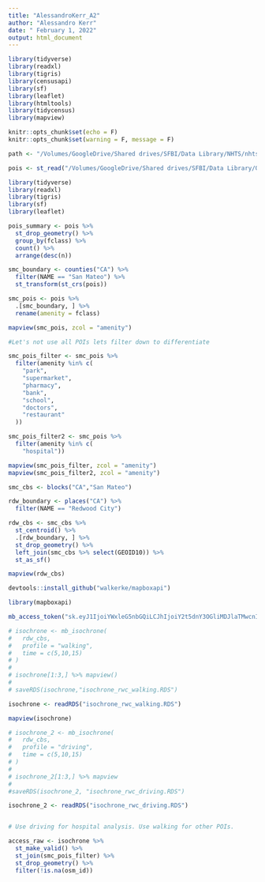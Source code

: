 ```yaml
---
title: "AlessandroKerr_A2"
author: "Alessandro Kerr"
date: " February 1, 2022"
output: html_document
---
```


```r
library(tidyverse)
library(readxl)
library(tigris)
library(censusapi)
library(sf)
library(leaflet)
library(htmltools)
library(tidycensus)
library(mapview)

knitr::opts_chunk$set(echo = F)
knitr::opts_chunk$set(warning = F, message = F)

```

```r
path <- "/Volumes/GoogleDrive/Shared drives/SFBI/Data Library/NHTS/nhts17-caltrans-tsdc-download/"

pois <- st_read("/Volumes/GoogleDrive/Shared drives/SFBI/Data Library/OSM/gis_osm_pois_a_free_1.shp")

library(tidyverse)
library(readxl)
library(tigris)
library(sf)
library(leaflet)
```

```r
pois_summary <- pois %>% 
  st_drop_geometry() %>% 
  group_by(fclass) %>% 
  count() %>% 
  arrange(desc(n))

smc_boundary <- counties("CA") %>% 
  filter(NAME == "San Mateo") %>% 
  st_transform(st_crs(pois))

smc_pois <- pois %>% 
  .[smc_boundary, ] %>% 
  rename(amenity = fclass)

mapview(smc_pois, zcol = "amenity")

#Let's not use all POIs lets filter down to differentiate

smc_pois_filter <- smc_pois %>% 
  filter(amenity %in% c(
    "park",
    "supermarket",
    "pharmacy",
    "bank",
    "school",
    "doctors",
    "restaurant"
  ))

smc_pois_filter2 <- smc_pois %>% 
  filter(amenity %in% c(
    "hospital"))

mapview(smc_pois_filter, zcol = "amenity")
mapview(smc_pois_filter2, zcol = "amenity")
```

```r
smc_cbs <- blocks("CA","San Mateo")

rdw_boundary <- places("CA") %>% 
  filter(NAME == "Redwood City")

rdw_cbs <- smc_cbs %>% 
  st_centroid() %>% 
  .[rdw_boundary, ] %>% 
  st_drop_geometry() %>% 
  left_join(smc_cbs %>% select(GEOID10)) %>% 
  st_as_sf()

mapview(rdw_cbs)
```

```r
devtools::install_github("walkerke/mapboxapi")

library(mapboxapi)

mb_access_token("sk.eyJ1IjoiYWxleG5nbGQiLCJhIjoiY2t5dnY3OGliMDJlaTMwcnIxeHd5bTJucyJ9.mZzy6K59_f5dGUlEQ8oL7Q", install = T)
```

```r
# isochrone <- mb_isochrone(
#   rdw_cbs,
#   profile = "walking",
#   time = c(5,10,15)
# )
# 
# isochrone[1:3,] %>% mapview()
# 
# saveRDS(isochrone,"isochrone_rwc_walking.RDS")

isochrone <- readRDS("isochrone_rwc_walking.RDS")

mapview(isochrone)
```

```r
# isochrone_2 <- mb_isochrone(
#   rdw_cbs,
#   profile = "driving",
#   time = c(5,10,15)
# )
# 
# isochrone_2[1:3,] %>% mapview
# 
#saveRDS(isochrone_2, "isochrone_rwc_driving.RDS")

isochrone_2 <- readRDS("isochrone_rwc_driving.RDS")


# Use driving for hospital analysis. Use walking for other POIs. 

```


```r
access_raw <- isochrone %>% 
  st_make_valid() %>% 
  st_join(smc_pois_filter) %>% 
  st_drop_geometry() %>% 
  filter(!is.na(osm_id))

```

